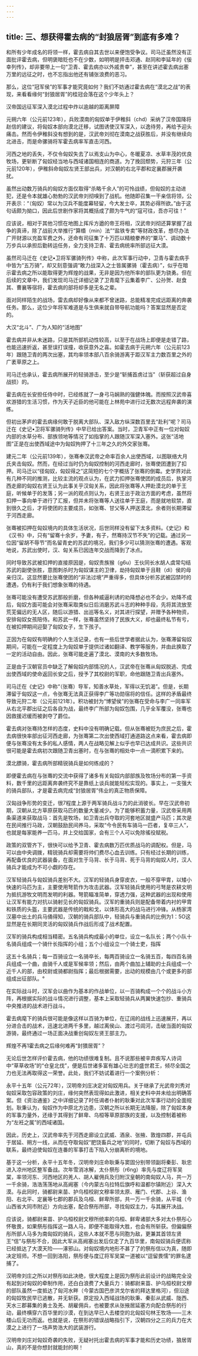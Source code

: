 ```yaml
---
---
---
```

title: 三、想获得霍去病的“封狼居胥”到底有多难？
---






和所有少年成名的将领一样，霍去病自其去世以来便饱受争议。司马迁虽然没有正面批评霍去病，但明褒暗贬也不在少数，如明明是抨击邓通、赵同和李延年的《佞幸列传》，却非要带上一句“卫青、霍去病亦以外戚贵幸”，甚至在讲述霍去病出塞万里的远征之时，也不忘指出他还有铺张浪费的恶习。

那么，这位“冠军侯”的军事才能究竟如何？我们不妨通过霍去病在“漠北之战”的表现，来看看缘何“封狼居胥”的桂冠会落在这个少年头上？





汉帝国远征军深入漠北过程中炸以逾越的距离屏障


元朔六年（公元前123年），兵败漠南的匈奴单于伊稚斜（chd）采纳了汉帝国降将赵信的建议，将匈奴本部向漠北迁移，试图诱使汉军深入，以逸待劳，再给予迎头痛击。然而令伊稚斜没有想到的是，汉武帝刘彻在漠南之战获胜后，并没有继续向北进击，而是命骡骑将军霍去病率军直击河西。

河西之地的丢失，不仅令匈奴失去了以焉支山为中心，冬暖夏凉、水草丰茂的优良牧场，更斩断了匈奴经当地与西域诸国相连的商道。为了挽回颓势，元狩三年（公元前120年），伊稚斜命匈奴左贤王部出兵，对汉朝的右北平郡和定襄郡展开袭扰。

虽然出动数万骑兵的匈奴方面仅取得“杀略千余人”的可怜战绩，但匈奴的主动进犯，还是令本就雄心勃勃的汉武帝刘彻嗅到了战机。他随即召集一干亲信将领，公开表示：“（匈奴）常以为汉兵不能度幕轻留，今大发士卒，其势必得所欲。”由于这句话颇为拗口，因此后世剧作家将其概括成了颇为牛气的“寇可往，吾亦可往！”

应该说，相对于其他习惯在地图上挥斥方遒的帝王将相，汉武帝刘彻还算掌握了战争的真谛，除了战前大举推行“算缗（min）法”“盐铁专卖”等财政改革，想尽办法广开财源以充盈军费之外，还命有司征集了十万匹以精粮豢养的“粟马”、调动数十万步兵以承担后勤转运任务，全力支持卫青、霍去病统率所部远征大漠。

虽然司马迁在《史记•卫将军骡骑列传》中称，此次军事行动中，卫青与霍去病手中皆为“五万骑”，却又刻意强调“敢力战深入之士皆属骡骑（霍去病）”，似乎在暗示霍去病之所以能取得更为辉煌的战果，无非是因为他所率的部队更为骁勇。但在后续的文章中，我们发现司马迁详细记录了卫青麾下云集着李广、公孙贺、赵食其、曹襄等宿将，霍去病的部将却多是无名之辈。

面对同样陌生的战场，雷去病却好像从来都不曾迷路，总能精准完成远距离的奔袭任务。那么，这位少年将军难道是与生俱来就自带导航功能吗？答案显然是否定的。





大汉“北斗”、广为人知的“活地图”


霍去病并非从未迷路，只是其所部机动性较高，以至于在战场上即便是走错了路，也能迅速折返，甚至误打误撞，收获意外之喜。如霍去病于元朔六年（公元前123年）跟随卫青的两次出塞，其均率领本部八百余骑游离于距汉军主力数百里之外的广袤草原之上。

司马迁也承认，霍去病所展开的轻骑游击，至少是“斩捕首虏过当"（斩获超过自身战损）的。

霍去病在长安担任侍中时，已经练就了一身弓马娴熟的强健体魄。而按照汉武帝喜欢游猎的生活习惯，作为天子近臣的他可能在上林苑中进行过无数次远程奔袭的演练。

但初出茅庐的霍去病缘何敢于脱离大部队、深入敌方纵深数百里去“赴利”呢？司马迁在《史记•卫将军骡骑列传》中早已给出答案。当时，卫青军中正有一位对匈奴内部的水草分布、部族领地等情况了如指掌的人跟随汉军深入塞外。这张“活地图”正是在出使西域途中为匈奴拘押了十三年之久的外交家张骞。

建元二年（公元前139年），张骞奉汉武帝之命率百余人出使西域，以图联络大月氏夹击匈奴。然而，在经过当时仍为匈奴控制的河西走廊时，张骞使团遭到了扣押。司马迁以“径匈奴，匈奴得之”这简短的七个字概括了张骞的倒霉。史学界对此有几种不同的推测，比较主流的观点认为，在武力扣押张骞使团的成员后，执掌河西走廊的匈奴右贤王认为此事关乎汉匈关系，因此将张骞等人押赴漠北的单于王庭，听候单于的发落；另一派的观点则认为，右贤王出于政治方面的考虑，虽然将扣押一事向单于进行了汇报，但并未将张骞等人送往单于王庭，而是就地软禁，直到很久之后，才将使团的主要成员，如张骞、甘父等人押送漠北，余者则长期滞留于河西走廊。

张骞被扣押在匈奴境内的具体生活状况，后世同样没有留下太多资料。《史记》和《汉书》中，只有“留骞十余岁，予妻，有子，然骞持汉节不失”的记载。通过另一位因“留胡不辱节”而名留青史的苏武的境况，我们多少可以猜测张骞的遭遇。客观地说，苏武出使时，汉、匈关系已因连年交战而降到了冰点。

同时导致苏武被扣押的直接原因是，匈奴贵族猴（g6u）王伙同长水胡人虞常勾结苏武的副使张胜，意图刺杀时为匈奴谋主的卫律，劫持匈奴单于且鞋（di）侯的母亲归汉。这显然要比张骞使团的“非法过境”严重得多，但具体分析苏武被囚禁时的遭遇，仍有利于我们想象张骞的待遇。

张骞可能没有遭受苏武那般折磨，但各种威逼利诱的劝降想必也不会少。劝降不成后，匈奴方面可能会对张骞采取类似日后消磨苏武斗志的种种手段，先将其流放至荒芜偏远的无人区，随后以游猎、出巡等名义，对其进行探望，并赠予各种物资，安排匈奴女孩陪侍。和苏武一样，张骞虽然坚持了民族大义，却也最终私节有亏，在被扣押期间迎娶了匈奴女子，生下孩子。

正因为在匈奴有明确的个人生活记录，也有一些后世学者据此认为，张骞滞留匈奴期间，可能在一定程度上为匈奴单于提供过诸如翻译、教学等服务，并由此换取了一定的活动自由。因此，张骞可能走遍了漠北、漠南的大多数牧场。

正是由于汉朝官员中缺乏了解匈奴内部情况的人，汉武帝在张骞从匈奴脱逃、完成出使西域的使命返回长安之后，授予了其校尉的军职，命他跟随卫青出兵塞外。

司马迁在《史记》中称“（张骞）导军，知善水草处，军得以无饥渴”。但是，长期滞留于匈奴这一点，令张骞无法真正获得李广等功勋宿将的信任。这样的矛盾最终导致元狩二年（公元前121年）。积功被封为“博望侯”的张骞在受命与李广一同率军从右北平郡出征之后各自为战，最终李广所部为匈奴包围，几乎全军覆没，张骞也因救援迟缓而被剥夺了爵位。

霍去病对张骞持怎样的态度，史料中没有明确记载。但从张骞被贬为庶民之后，霍去病很快率部出征河西走廊，为张骞第二次出使西域打通道路这点来看，霍去病即便与张骞没有太多的私人感情，两人在战略见解上似乎也早已达成共识。这些共识很可能是霍去病初次跟随卫青出塞时，在与张骞的相处中一点一滴积累下来的。





漠北膘骑，霍去病所部精锐骑兵是如何练成的？


即便霍去病在与张骞的交流中获得了诸多有关匈奴内部部族及牧场分布的第一手资料，数千里的远距离奔袭终究不是靠纸上谈兵就能轻松实现的。事实上，一支强大的骑兵部队，才是霍去病完成“封狼居胥”伟业的真正物质保障。

汉匈战争形势的变迁，很7程度上源于两军骑兵战斗力的此消彼长。早在汉武帝初期，汉朝从北方草原获取马匹的数量大量减少。为了能够积蓄力量，汉武帝采用两条渠道来获取战马：首先是牧场，如卫青出兵夺取的河套地区就盛产马匹；其次是在民间推行马政，汉朝鼓励民间养马，采取“今令民有车骑马一匹者，复卒三人”，也就是每家能养一匹马，并上交给国家，会有三个人可以免除徭役赋税。

政策的双管齐下，很快可以给予卫青、霍去病数万匹优质战马的调配权。但是，马可以由中央调拨，精锐骑兵却需要将帅们费尽心血去训练。只有经过长期的训练，再配备优良的武器装备，在面对生于马背、长于马背、死于马背的匈奴人时，汉人骑兵才能成为不可小觑的存在。

汉军轻骑兵与匈奴骑兵差别不大。汉军的轻骑兵身穿皮衣，一般不穿甲胄，以矮小快速的马匹为主，主要使用弩箭作为攻击武器。汉军轻骑兵使用的弓弩是农耕文明为抵抗游牧文明而发明的利器。弩箭瞄准简单，穿透力强，这种武器的出现和使用让汉军有能力对抗以骑射见长的匈奴骑兵。汉军的重骑兵则是配备带着内衬的甲胄和铁质的头盔，主要武器是传统的戟和戈，以体形高大的战马进行冲锋。从杨家湾汉墓中出土的兵马俑得知，汉朝的骑兵部队中，轻骑兵与重骑兵的比例为1：5O这显然是在长期同灵活的匈奴骑兵作战后形成了战术配置。

汉军的骑兵构成相当精密。五名骑兵构成最小的单位，设立一名队长；两个小队十名骑兵组成一个骑什长指挥的小组；五个小组设立一个骑士吏，指挥

这五十名骑兵；每一百骑设立一名骑卒长，每两百骑设立一名骑五百，每四百名骑兵组成一个曲，由骑千人或是军候率领；然后，由两个曲加上辅助的士兵组成一个近千人的部，由校尉或骑都尉指挥；最后根据需要，出动的规模由几个或更多的部组成出征部队。°

在实际战斗时，汉军会以曲作为基本的作战单位，以一百骑构成一个个的战斗小方阵，再根据实际的战斗情况进行调整，基本上采取轻骑兵从两翼快速包抄、重骑兵中央推进的战术进行战斗。

霍去病麾下的骑兵很可能是像这样以百骑为单位，在辽阔的战线上迅速展开，再以分进合击的战术，迅速北进两千多里，越过离侯山、渡过弓闾河，击破当面的匈奴游骑，最终通过一场正面决战重创匈奴左贤王部主力。





辉煌不再1霍去病之后缘何难再“封猥居胥”？


无论后世怎样评价霍去病，他的功绩很难复制。且不说那些被辛弃疾写人诗词中“草草收场”的“仓皇北伐”，便是后世诸多富有雄心壮志的盛世君王，倾尽全国之力也无法再取得这一荣誉。此处，我们不妨试着进行一个案例分析：

永平十五年（公元72年），汉明帝刘庄决定对匈奴用兵。关于继承了光武帝刘秀对匈奴采取包容政策的刘庄，缘何突然表现得如此激进，相关史料中并未给出明确答案。但《资治通鉴》之中详细记录了时任谒者仆射的耿秉对此次军事行动的全面规划。耿秉认为，匈奴作为中原北方边患，汉朝之所以长期无法降服，除了匈奴本身的军事力量外，还缘于其得到了鲜卑、乌桓等草原部族的支援，以及控制着被称为“左衽之属”的西域诸国。

因此，历史上，汉武帝率先于河西走廊设立武威、酒泉、张掖、敦煌四郡，并屯兵于居延、朔方一线，从而在夺取匈奴“肥饶畜兵之地”的同时，切断了匈奴与西域的联系，最终迫使匈奴在连番的军事打击下陷入分崩离析的境地。

基于这一分析，永平十五年冬，汉明帝刘庄命耿秉与窦固分别带领副将秦彭、耿忠进入凉州地区整军备战。次年雪消冰解，太仆祭彤（r6ng）率先与度辽将军吴棠，率领河东、河西地区的羌人、胡人雇佣兵及归附汉皇朝的南匈奴人马，共一万一千余骑，浩浩荡荡地从高阙塞（今内蒙古乌拉特后旗呼和温都尔镇附近）深入大漠。与此同时，骑都尉来苗、护乌桓校尉文穆率领太原、雁门、代郡、上谷、渔阳、右北平、定襄等七郡的郡兵及乌桓、鲜卑所部，共一万一千余骑，从平城（今山西省大同市附近）方向出塞，配合祭彤所部，寻找匈奴主力，与其展开决战。

应该说，骑都尉来苗、护乌桓校尉文穆所统率的乌桓、鲜卑诸部大多对太仆祭彤心怀敬畏，如果祭彤指挥这一路人马，即便不能取得大胜，也会有所斩获。但偏偏祭彤所部人马多为南匈奴的骑兵，这些人本就不愿与同胞为敌，更兼其首领左贤王“信”与祭彤不合，因此大军从高阙塞出发后仅走了九百华里，南匈奴骑兵便谎称已经抵达了大漠天险——涿邪山。对匈奴境内地形不甚了了的祭彤信以为真，随即决定班师。不想一回到洛阳，祭彤便与度辽将军吴棠一道被以“逗留畏懦”的罪名逮捕了。

汉明帝刘庄之所以对祭彤如此决绝，很大程度上是因为祭彤此前设计的战略完全没有起到对匈奴的牵制作用，还白白浪费了大量兵力：骑都尉来苗、护乌桓校尉文穆的部队虽然一度抵达了匈河水畔（今蒙古国巴彦洪戈尔省的拜达里格河），但沿途的匈奴牧民早已逃散，并无斩获。原定投入西域战场的耿秉、秦彭从武威、陇西、天水三郡募集的勇士及羌、胡雇佣兵，也被要求从张掖居延塞方向配合祭彤的行动，最终横穿六百华里的沙漠，在到达早已人去楼空的北匈奴句林王牧场——三木楼山后无功而返。也就是说，在祭形的错误战略指引下，汉朝四分之三的兵力在大漠之上进行了一场声势浩大的武装游行。

汉明帝刘庄对匈奴奇袭的失败，无疑衬托出霍去病的军事才能和历史功绩，狼居胥山，真的不是你想封就能封的啊！